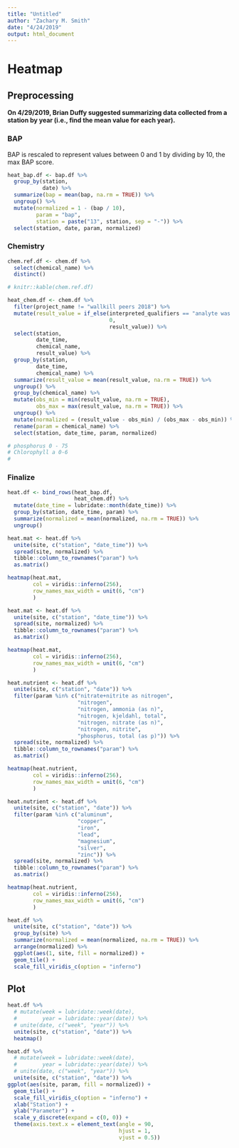 ```yaml
---
title: "Untitled"
author: "Zachary M. Smith"
date: "4/24/2019"
output: html_document
---
```


# Heatmap

## Preprocessing

__On 4/29/2019, Brian Duffy suggested summarizing data collected from a station by year (i.e., find the mean value for each year).__

### BAP

BAP is rescaled to represent values between 0 and 1 by dividing by 10, the max BAP score.
```r
heat_bap.df <- bap.df %>% 
  group_by(station,
           date) %>% 
  summarize(bap = mean(bap, na.rm = TRUE)) %>% 
  ungroup() %>% 
  mutate(normalized = 1 - (bap / 10),
         param = "bap",
         station = paste("13", station, sep = "-")) %>% 
  select(station, date, param, normalized)
```

### Chemistry

```r
chem.ref.df <- chem.df %>% 
  select(chemical_name) %>% 
  distinct()

# knitr::kable(chem.ref.df)
```

```r
heat_chem.df <- chem.df %>% 
  filter(project_name != "wallkill peers 2018") %>% 
  mutate(result_value = if_else(interpreted_qualifiers == "analyte was analyzed for but not detected",
                                0,
                                result_value)) %>% 
  select(station,
         date_time,
         chemical_name,
         result_value) %>% 
  group_by(station,
         date_time,
         chemical_name) %>% 
  summarize(result_value = mean(result_value, na.rm = TRUE)) %>% 
  ungroup() %>% 
  group_by(chemical_name) %>% 
  mutate(obs_min = min(result_value, na.rm = TRUE),
         obs_max = max(result_value, na.rm = TRUE)) %>% 
  ungroup() %>% 
  mutate(normalized = (result_value - obs_min) / (obs_max - obs_min)) %>% 
  rename(param = chemical_name) %>% 
  select(station, date_time, param, normalized)

# phosphorus 0 - 75
# Chlorophyll a 0-6
# 
```

### Finalize

```r
heat.df <- bind_rows(heat_bap.df,
                     heat_chem.df) %>% 
  mutate(date_time = lubridate::month(date_time)) %>% 
  group_by(station, date_time, param) %>% 
  summarize(normalized = mean(normalized, na.rm = TRUE)) %>% 
  ungroup()
```



```r
heat.mat <- heat.df %>% 
  unite(site, c("station", "date_time")) %>% 
  spread(site, normalized) %>% 
  tibble::column_to_rownames("param") %>% 
  as.matrix()

heatmap(heat.mat,
        col = viridis::inferno(256),
        row_names_max_width = unit(6, "cm")
        )
```

```r
heat.mat <- heat.df %>% 
  unite(site, c("station", "date_time")) %>% 
  spread(site, normalized) %>% 
  tibble::column_to_rownames("param") %>% 
  as.matrix()

heatmap(heat.mat,
        col = viridis::inferno(256),
        row_names_max_width = unit(6, "cm")
        )
```

```r
heat.nutrient <- heat.df %>% 
  unite(site, c("station", "date")) %>% 
  filter(param %in% c("nitrate+nitrite as nitrogen",
                      "nitrogen",
                      "nitrogen, ammonia (as n)",
                      "nitrogen, kjeldahl, total",
                      "nitrogen, nitrate (as n)",
                      "nitrogen, nitrite",
                      "phosphorus, total (as p)")) %>% 
  spread(site, normalized) %>% 
  tibble::column_to_rownames("param") %>% 
  as.matrix()

heatmap(heat.nutrient,
        col = viridis::inferno(256),
        row_names_max_width = unit(6, "cm")
        )
```

```r
heat.nutrient <- heat.df %>% 
  unite(site, c("station", "date")) %>% 
  filter(param %in% c("aluminum",
                      "copper",
                      "iron",
                      "lead",
                      "magnesium",
                      "silver",
                      "zinc")) %>% 
  spread(site, normalized) %>% 
  tibble::column_to_rownames("param") %>% 
  as.matrix()

heatmap(heat.nutrient,
        col = viridis::inferno(256),
        row_names_max_width = unit(6, "cm")
        )
```


```r
heat.df %>% 
  unite(site, c("station", "date")) %>% 
  group_by(site) %>% 
  summarize(normalized = mean(normalized, na.rm = TRUE)) %>% 
  arrange(normalized) %>% 
  ggplot(aes(1, site, fill = normalized)) +
  geom_tile() +
  scale_fill_viridis_c(option = "inferno")
```

## Plot

```r
heat.df %>%
  # mutate(week = lubridate::week(date),
  #        year = lubridate::year(date)) %>% 
  # unite(date, c("week", "year")) %>% 
  unite(site, c("station", "date")) %>% 
  heatmap()
```

```r
heat.df %>%
  # mutate(week = lubridate::week(date),
  #        year = lubridate::year(date)) %>% 
  # unite(date, c("week", "year")) %>% 
  unite(site, c("station", "date")) %>% 
ggplot(aes(site, param, fill = normalized)) +
  geom_tile() +
  scale_fill_viridis_c(option = "inferno") +
  xlab("Station") +
  ylab("Parameter") +
  scale_y_discrete(expand = c(0, 0)) +
  theme(axis.text.x = element_text(angle = 90,
                                   hjust = 1,
                                   vjust = 0.5))


```

